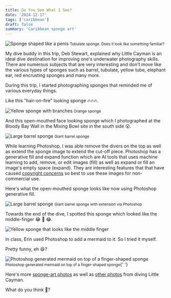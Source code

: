 ```yaml
---
title: Do You See What I See?
date: '2024-12-17'
tags: ['caribbean']
draft: false
summary: 'Caribbean sponge art'
---
```


<Image
  src="/static/images/sponge-art/thing.jpg"
  width={800}
  height={840}
  alt="Sponge shaped like a penis"
/>
<small>Tubulate sponge. Does it look like something familiar?</small>

My dive buddy in this trip, Deb Stewart, explained why Little Cayman is an ideal dive destination for improving one's underwater photography skills. There are numerous subjects that are very interesting and don't move like the various types of sponges such as barrel, tubulate, yellow tube, elephant ear, red encrusting sponges and many more.

During this trip, I started photographing sponges that reminded me of various everyday things.

Like this "hair-on-fire" looking sponge 🔥🔥🔥.

<Image
  src="/static/images/sponge-art/hair.jpg"
  width={800}
  height={840}
  alt="Yellow sponge with branches"
/>
<small>Orange sponge</small>

And this open-mouthed face looking sponge which I photographed at the Bloody Bay Wall in the Mixing Bowl site in the south side 😮.

<Image
  src="/static/images/sponge-art/face.jpg"
  width={800}
  height={840}
  alt="Large barrel sponge"
/>
<small>Giant barrel sponge</small>

While learning Photoshop, I was able remove the divers on the top as well as extend the sponge image to extend the cut-off piece. Photoshop has a generative fill and expand function which are AI tools that uses machine learning to add, remove, or edit images (fill) as well as expand or fill an image's empty space (expand). They are interesting features that that have caused [copyright concerns](https://mashable.com/article/adobe-unveils-ai-features-photoshop-copyright-concern) so best to use these images for non-commercial use.

Here's what the open-mouthed sponge looks like now using Photoshop generative fill.

<Image
  src="/static/images/sponge-art/photoshop.jpg"
  width={800}
  height={840}
  alt="Large barrel sponge"
/>
<small>Giant barrel sponge with extension via Photoshop</small>

Towards the end of the dive, I spotted this sponge which looked like the middle-finger 😂 🤣 😂.

<Image
  src="/static/images/sponge-art/the-finger.jpg"
  width={800}
  height={840}
  alt="Yellow sponge that looks like the middle finger"
/>

In class, Erin used Photoshop to add a mermaid to it. So I tried it myself.

Pretty funny, eh 😆?

<Image
  src="/static/images/sponge-art/finger-mermaid.jpg"
  width={800}
  height={840}
  alt="Photoshop generated mermaid on top of a finger-shaped sponge"
/>
<small>Photoshop generated mermaid on top of a finger-shaped sponge</small>{' '}

Here's more [sponge-art photos](https://generosalitton.smugmug.com/LIttleCayman-SpongeArt/n-cpQCPh) as well as [other photos](https://generosalitton.smugmug.com/LittleCaymanLightroomBootcamp2024/n-zNthLC/i-ch2vjq4/A) from diving Little Cayman.

What do you think 🤔?
